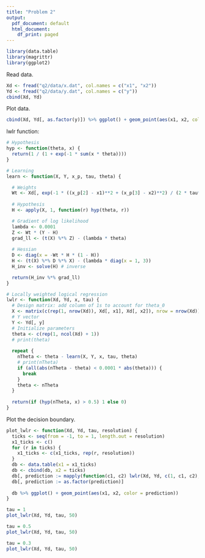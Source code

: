 ```yaml
---
title: "Problem 2"
output:
  pdf_document: default
  html_document:
    df_print: paged
---
```


```r
library(data.table)
library(magrittr)
library(ggplot2)
```

Read data.

```r
Xd <- fread("q2/data/x.dat", col.names = c("x1", "x2"))
Yd <- fread("q2/data/y.dat", col.names = c("y"))
cbind(Xd, Yd)
```

Plot data.

```r
cbind(Xd, Yd[, as.factor(y)]) %>% ggplot() + geom_point(aes(x1, x2, color = V2))
```

lwlr function:

```r
# Hypothesis
hyp <- function(theta, x) {
  return(1 / (1 + exp(-1 * sum(x * theta))))
}

# Learning 
learn <- function(X, Y, x_p, tau, theta) {

  # Weights
  Wt <- Xd[, exp(-1 * ((x_p[2] - x1)**2 + (x_p[3] - x2)**2) / (2 * tau**2))]
  
  # Hypothesis
  H <- apply(X, 1, function(r) hyp(theta, r))

  # Gradient of log likelihood
  lambda <- 0.0001
  Z <- Wt * (Y - H)
  grad_ll <- (t(X) %*% Z) - (lambda * theta)
  
  # Hessian
  D <- diag(x = -Wt * H * (1 - H))
  H <- (t(X) %*% D %*% X) - (lambda * diag(x = 1, 3))
  H_inv <- solve(H) # inverse

  return(H_inv %*% grad_ll)
}

# Locally weighted logical regression
lwlr <- function(Xd, Yd, x, tau) {
  # Design matrix: add column of 1s to account for theta_0
  X <- matrix(c(rep(1, nrow(Xd)), Xd[, x1], Xd[, x2]), nrow = nrow(Xd))
  # Y vector
  Y <- Yd[, y]
  # Initialize parameters
  theta <- c(rep(1, ncol(Xd) + 1))
  # print(theta)
  
  repeat {
    nTheta <- theta - learn(X, Y, x, tau, theta)
    # print(nTheta)
    if (all(abs(nTheta - theta) < 0.0001 * abs(theta))) {
      break
    }
    theta <- nTheta
  }
  
  return(if (hyp(nTheta, x) > 0.5) 1 else 0)
}
```

Plot the decision boundary.


```r
plot_lwlr <- function(Xd, Yd, tau, resolution) {
  ticks <- seq(from = -1, to = 1, length.out = resolution)
  x1_ticks <- c()
  for (r in ticks) {
    x1_ticks <- c(x1_ticks, rep(r, resolution))
  }
  db <- data.table(x1 = x1_ticks)
  db <- cbind(db, x2 = ticks)
  db[, prediction := mapply(function(c1, c2) lwlr(Xd, Yd, c(1, c1, c2), tau), x1, x2)]
  db[, prediction := as.factor(prediction)]
  
  db %>% ggplot() + geom_point(aes(x1, x2, color = prediction))
}

tau = 1
plot_lwlr(Xd, Yd, tau, 50)

```

```r
tau = 0.5
plot_lwlr(Xd, Yd, tau, 50)
```
```r
tau = 0.3
plot_lwlr(Xd, Yd, tau, 50)
```
